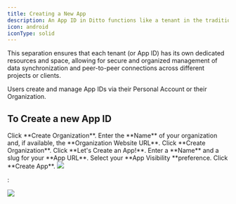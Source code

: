 ```yaml
---
title: Creating a New App
description: An App ID in Ditto functions like a tenant in the traditional cloud sense. It serves as a unique identifier for each distinct application environment, isolating data, and configurations within that specific context.
icon: android
iconType: solid
---
```

This separation ensures that each tenant (or App ID) has its own dedicated resources and space, allowing for secure and organized management of data synchronization and peer-to-peer connections across different projects or clients.

Users create and manage App IDs via their Personal Account or their Organization.

##  To Create a new App ID

<Steps>
  <Step>
Click **Create Organization**.
  </Step>
  <Step>
Enter the **Name** of your organization and, if available, the **Organization Website URL**.
  </Step>
  <Step>
Click **Create Organization**.

  </Step>
  <Step>
Click **Let's Create an App!**.
  </Step>
  <Step>
Enter a **Name** and a slug for your **App URL**.
  </Step>
  <Step>
Select your **App Visibility **preference.

  </Step>
  <Step>
Click **Create App**.

<Frame>
  <img src="/images/create-app.png"/>
</Frame>
  </Step>
</Steps>
























:

![](https://archbee-image-uploads.s3.amazonaws.com/qoRkNxW5fJ81r_NqVpc8C/Fr4FLXyi0RwXreLKjYDUD_image.png)

